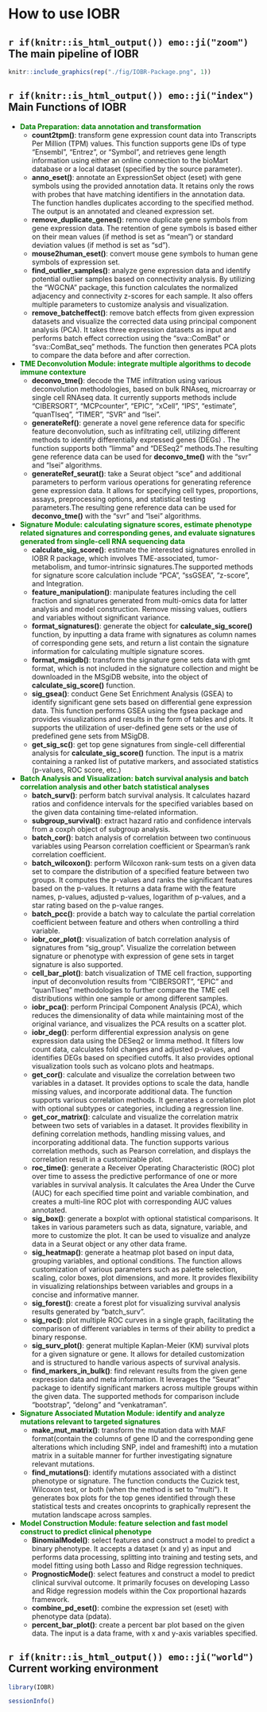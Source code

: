 
# **How to use IOBR**

## `r if(knitr::is_html_output()) emo::ji("zoom")` The main pipeline of IOBR

```r
knitr::include_graphics(rep("./fig/IOBR-Package.png", 1))
```

## `r if(knitr::is_html_output()) emo::ji("index")` Main Functions of IOBR

* <div style="color:green">**Data Preparation: data annotation and transformation**</div> 
   * **count2tpm()**: transform gene expression count data into Transcripts Per Million (TPM) values. This function supports gene IDs of type "Ensembl", "Entrez", or "Symbol", and retrieves gene length information using either an online connection to the bioMart database or a local dataset (specified by the source parameter).
   * **anno_eset()**: annotate an ExpressionSet object (eset) with gene symbols using the provided annotation data.  It retains only the rows with probes that have matching identifiers in the annotation data. The function handles duplicates according to the specified method. The output is an annotated and cleaned expression set.
   * **remove_duplicate_genes()**: remove duplicate gene symbols from gene expression data. The retention of gene symbols is based either on their mean values (if method is set as "mean") or standard deviation values (if method is set as "sd").
   * **mouse2human_eset()**: convert mouse gene symbols to human gene symbols of expression set.
   * **find_outlier_samples()**: analyze gene expression data and identify potential outlier samples based on connectivity analysis. By utilizing the "WGCNA" package, this function calculates the normalized adjacency and connectivity z-scores for each sample. It also offers multiple parameters to customize analysis and visualization.
   * **remove_batcheffect()**: remove batch effects from given expression datasets and visualize the corrected data using principal component analysis (PCA). It takes three expression datasets as input and performs batch effect correction using the "sva::ComBat" or "sva::ComBat_seq" methods. The function then generates PCA plots to compare the data before and after correction.
   </br>

* <div style="color:green">**TME Deconvolution Module: integrate multiple algorithms to decode immune contexture**</div> 
   * **deconvo_tme()**: decode the TME infiltration using various deconvolution methodologies, based on bulk RNAseq, microarray or single cell RNAseq data. It currently supports methods include "CIBERSORT", "MCPcounter", "EPIC", "xCell", "IPS", "estimate", "quanTIseq", "TIMER", "SVR" and "lsei".
   * **generateRef()**: generate a novel gene reference data for specific feature deconvolution, such as infiltrating cell, utilizing different methods to identify differentially expressed genes (DEGs) . The function supports both "limma" and "DESeq2" methods.The resulting gene reference data can be used for **deconvo_tme()** with the "svr" and "lsei" algorithms.
   * **generateRef_seurat()**: take a Seurat object "sce" and additional parameters to perform various operations for generating reference gene expression data. It allows for specifying cell types, proportions, assays, preprocessing options, and statistical testing parameters.The resulting gene reference data can be used for **deconvo_tme()** with the "svr" and "lsei" algorithms.
</br>

* <div style="color:green">**Signature Module: calculating signature scores, estimate phenotype related signatures and corresponding genes, and evaluate signatures generated from single-cell RNA sequencing data **</div>
  * **calculate_sig_score()**: estimate the interested signatures enrolled in IOBR R package, which involves TME-associated, tumor-metabolism, and tumor-intrinsic signatures.The supported methods for signature score calculation include "PCA", "ssGSEA", "z-score", and Integration.
  * **feature_manipulation()**: manipulate features including the cell fraction and signatures generated from multi-omics data for latter analysis and model construction. Remove missing values, outliers and variables without significant variance.
  * **format_signatures()**: generate the object for **calculate_sig_score()** function, by inputting a data frame with signatures as column names of corresponding gene sets, and return a list contain the signature information for calculating multiple signature scores.
  * **format_msigdb()**: transform the signature gene sets data  with gmt format, which is not included in the signature collection and might be downloaded in the MSgiDB website, into the object of **calculate_sig_score()** function.
  * **sig_gsea()**: conduct Gene Set Enrichment Analysis (GSEA) to identify significant gene sets based on differential gene expression data. This function performs GSEA using the fgsea package and provides visualizations and results in the form of tables and plots. It supports the utilization of user-defined gene sets or the use of predefined gene sets from MSigDB. 
  * **get_sig_sc()**: get top gene signatures from single-cell differential analysis for **calculate_sig_score()** function. The input is a matrix containing a ranked list of putative markers, and associated statistics (p-values, ROC score, etc.)
</br>
    
* <div style="color:green">**Batch Analysis and Visualization: batch survival analysis and batch correlation analysis and other batch statistical analyses **</div>
  * **batch_surv()**: perform batch survival analysis. It calculates hazard ratios and confidence intervals for the specified variables based on the given data containing time-related information.
  * **subgroup_survival()**: extract hazard ratio and confidence intervals from a coxph object of subgroup analysis.
  * **batch_cor()**: batch analysis of correlation between two continuous variables using Pearson correlation coefficient or Spearman's rank correlation coefficient.
  * **batch_wilcoxon()**: perform Wilcoxon rank-sum tests on a given data set to compare the distribution of a specified feature between two groups. It computes the p-values and ranks the significant features based on the p-values. It returns a data frame with the feature names, p-values, adjusted p-values, logarithm of p-values, and a star rating based on the p-value ranges.
  * **batch_pcc()**: provide a batch way to calculate the partial correlation coefficient between feature and others when controlling a third variable.
  * **iobr_cor_plot()**: visualization of batch correlation analysis of signatures from "sig_group". Visualize the correlation between signature or phenotype with  expression of gene sets in target signature is also supported.
  * **cell_bar_plot()**: batch visualization of TME cell fraction, supporting input of deconvolution results from "CIBERSORT", "EPIC" and "quanTIseq" methodologies to further compare the TME cell distributions within one sample or among different samples.
  * **iobr_pca()**: perform Principal Component Analysis (PCA), which reduces the dimensionality of data while maintaining most of the original variance, and visualizes the PCA results on a scatter plot. 
  * **iobr_deg()**: perform differential expression analysis on gene expression data using the DESeq2 or limma method. It filters low count data, calculates fold changes and adjusted p-values, and identifies DEGs based on specified cutoffs. It also provides optional visualization tools such as volcano plots and heatmaps.
  * **get_cor()**: calculate and visualize the correlation between two variables in a dataset. It provides options to scale the data, handle missing values, and incorporate additional data. The function supports various correlation methods. It generates a correlation plot with optional subtypes or categories, including a regression line. 
  * **get_cor_matrix()**: calculate and visualize the correlation matrix between two sets of variables in a dataset. It provides flexibility in defining correlation methods, handling missing values, and incorporating additional data. The function supports various correlation methods, such as Pearson correlation, and displays the correlation result in a customizable plot.
  * **roc_time()**: generate a Receiver Operating Characteristic (ROC) plot over time to assess the predictive performance of one or more variables in survival analysis. It calculates the Area Under the Curve (AUC) for each specified time point and variable combination, and creates a multi-line ROC plot with corresponding AUC values annotated.
  * **sig_box()**: generate a boxplot with optional statistical comparisons. It takes in various parameters such as data, signature, variable, and more to customize the plot. It can be used to visualize and analyze data in a Seurat object or any other data frame.
  * **sig_heatmap()**: generate a heatmap plot based on input data, grouping variables, and optional conditions. The function allows customization of various parameters such as palette selection, scaling, color boxes, plot dimensions, and more. It provides flexibility in visualizing relationships between variables and groups in a concise and informative manner.
  * **sig_forest()**: create a forest plot for visualizing survival analysis results generated by "batch_surv".
  * **sig_roc()**: plot multiple ROC curves in a single graph, facilitating the comparison of different variables in terms of their ability to predict a binary response.
  * **sig_surv_plot()**: generat multiple Kaplan-Meier (KM) survival plots for a given signature or gene. It allows for detailed customization and is structured to handle various aspects of survival analysis.
  * **find_markers_in_bulk()**: find relevant results from the given gene expression data and meta information. It leverages the "Seurat" package to identify significant markers across multiple groups within the given data. The supported methods for comparison include "bootstrap", "delong" and  "venkatraman".
</br>

* <div style="color:green">**Signature Associated Mutation Module: identify and analyze mutations relevant to targeted signatures**</div>
  * **make_mut_matrix()**: transform the mutation data with MAF format(contain the columns of gene ID and the corresponding gene alterations which including SNP, indel and frameshift) into a mutation matrix in a suitable manner for further investigating signature relevant mutations.
  * **find_mutations()**: identify mutations associated with a distinct phenotype or signature. The function conducts the Cuzick test, Wilcoxon test, or both (when the method is set to "multi"). It generates box plots for the top genes identified through these statistical tests and creates oncoprints to graphically represent the mutation landscape across samples. 
</br>

* <div style="color:green">**Model Construction Module: feature selection and fast model construct to predict clinical phenotype**</div>
  * **BinomialModel()**: select features and construct a model to predict a binary phenotype. It accepts a dataset (x and y) as input and performs data processing, splitting into training and testing sets, and model fitting using both Lasso and Ridge regression techniques.
  * **PrognosticMode()**: select features and construct a model to predict clinical survival outcome. It primarily focuses on developing Lasso and Ridge regression models within the Cox proportional hazards framework.
  * **combine_pd_eset()**: combine the expression set (eset) with phenotype data (pdata).
  * **percent_bar_plot()**: create a percent bar plot based on the given data. The input is a data frame, with x and y-axis variables specified.
</br>


## `r if(knitr::is_html_output()) emo::ji("world")` Current working environment

```r
library(IOBR)
```

```r
sessionInfo()
```

